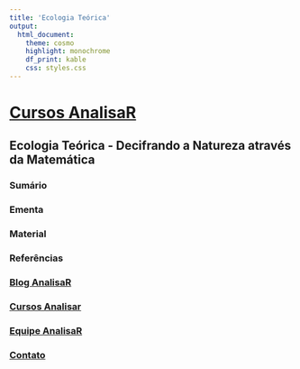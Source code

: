 ```yaml
---
title: 'Ecologia Teórica'
output: 
  html_document:
    theme: cosmo
    highlight: monochrome
    df_print: kable
    css: styles.css
---
```


# [**Cursos AnalisaR**](Cursos.html)

## **Ecologia Teórica - Decifrando a Natureza através da Matemática**{.tabset .tabset-pills} 

### **Sumário**

### **Ementa**

### **Material**

### **Referências**

### [Blog AnalisaR](index.html)

### [Cursos Analisar](Cursos.html)

### [Equipe AnalisaR](https://vntborgesjr.github.io/vntborgesjr/)

### [Contato](Contato.html)
